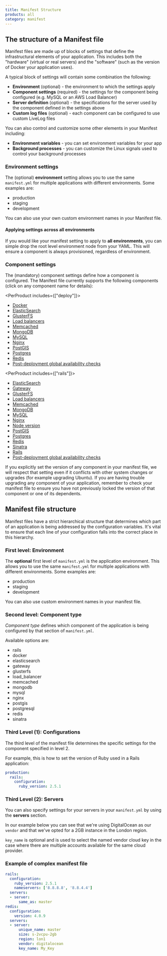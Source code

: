 ```yaml
---
title: Manifest Structure
products: all
category: manifest
---
```


## The structure of a Manifest file

Manifest files are made up of blocks of settings that define the infrastructural elements of your application. This includes both the "hardware" (virtual or real servers) and the "software" (such as the version of Docker your application uses). 

A typical block of settings will contain some combination the following:

- **Environment** (optional) - the environment to which the settings apply
- **Component settings** (required) - the settings for the component being configured (e.g. MySQL or an AWS Load Balancer)
- **Server definition** (optional) - the specifications for the server used by the component defined in the settings above
- **Custom log files** (optional) - each component can be configured to use custom LiveLog files

You can also control and customize some other elements in your Manifest including:

- **Environment variables** - you can set environment variables for your app
- **Background processes** - you can customize the Linux signals used to control your background processes

### Environment settings

The (optional) **environment** setting allows you to use the same `manifest.yml` for multiple applications with different environments. Some examples are:

- production
- staging
- development

You can also use your own custom environment names in your Manifest file.

#### Applying settings across all environments

If you would like your manifest setting to apply to **all environments**, you can simple drop the root level environment node from your YAML. This will ensure a component is always provisioned, regardless of environment.

### Component settings

The (mandatory) component settings define how a component is configured. The Manifest file currently supports the following components (click on any component name for details):

<PerProduct includes={["deploy"]}>
*   [Docker](/:product/:version?/manifest/docker)
*   [ElasticSearch](/:product/:version?/manifest/elasticsearch)
*   [GlusterFS](/:product/:version?/manifest/glusterfs)
*   [Load balancers](/:product/:version?/manifest/load-balancer-aws)
*   [Memcached](/:product/:version?/manifest/memcached)
*   [MongoDB](/:product/:version?/manifest/mongodb)
*   [MySQL](/:product/:version?/manifest/mysql)
*   [Nginx](/:product/:version?/manifest/nginx)
*   [PostGIS](/:product/:version?/manifest/postgresql)
*   [Postgres](/:product/:version?/manifest/postgresql)
*   [Redis](/:product/:version?/manifest/redis)
*   [Post-deployment global availability checks](/:product/:version?/manifest/health-checks)
</PerProduct>

<PerProduct includes={["rails"]}>
*   [ElasticSearch](/:product/:version?/manifest/elasticsearch)
*   [Gateway](/:product/:version?/manifest/gateway)
*   [GlusterFS](/:product/:version?/manifest/glusterfs)
*   [Load balancers](/:product/:version?/manifest/load-balancer-aws)
*   [Memcached](/:product/:version?/manifest/memcached)
*   [MongoDB](/:product/:version?/manifest/mongodb)
*   [MySQL](/:product/:version?/manifest/mysql)
*   [Nginx](/:product/:version?/manifest/nginx)
*   [Node version](/:product/:version?/manifest/rails-rack#node-version-for-rails-applications) 
*   [PostGIS](/:product/:version?/manifest/postgresql)
*   [Postgres](/:product/:version?/manifest/postgresql)
*   [Redis](/:product/:version?/manifest/redis)
*   [Sinatra](/:product/:version?/manifest/rails-rack)
*   [Rails](/:product/:version?/manifest/rails-rack)
*   [Post-deployment global availability checks](/:product/:version?/manifest/health-checks)
</PerProduct>

<Callout type="warning" title="Locking versions">
If you explicitly set the version of any component in your manifest file, we will respect that setting even if it conflicts with other system changes or upgrades (for example upgrading Ubuntu). If you are having trouble upgrading any component of your application, remember to check your manifest file to ensure you have not previously locked the version of that component or one of its dependents.
</Callout>

## Manifest file structure

Manifest files have a strict hierarchical structure that determines which part of an application is being addressed by the configuration variables. It's vital to ensure that each line of your configuration falls into the correct place in this hierarchy.

### First level: Environment

The **optional** first level of `manifest.yml` is the application environment. This allows you to use the same `manifest.yml` for multiple applications with different environments. Some examples are:

- production
- staging
- development

You can also use custom environment names in your manifest file.

### Second level: Component type

*Component type* defines which component of the application is being configured by that section of `manifest.yml`. 

Available options are:

- rails
- docker
- elasticsearch
- gateway
- glusterfs
- load_balancer
- memcached
- mongodb
- mysql
- nginx
- postgis
- postgresql
- redis
- sinatra

### Third Level (1): Configurations

The third level of the manifest file determines the specific settings for the component specified in level 2.

For example, this is how to set the version of Ruby used in a Rails application:

```yaml
production:
  rails:
    configuration:
      ruby_version: 2.5.1
```

### Third Level (2): Servers

You can also specify settings for your servers in your `manifest.yml` by using the **servers** section.

In our example below you can see that we're using DigitalOcean as our `vendor` and that we've opted for a 2GB instance in the London region. 

`key_name` is optional and is used to select the named vendor cloud key in the case where there are multiple accounts available for the same cloud provider.

### Example of complex manifest file

```yaml
rails:
  configuration:
    ruby_version: 2.5.1
    nameservers: ['8.8.8.8', '8.8.4.4']
  servers:
  - server:
      same_as: master
redis:
  configuration:
    version: 4.0.9
  servers:
  - server:
      unique_name: master
      size: s-2vcpu-2gb
      region: lon1
      vendor: digitalocean
      key_name: My_Key
```